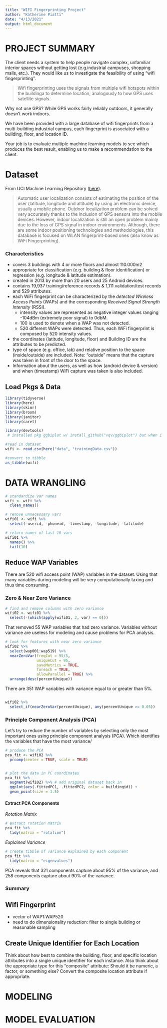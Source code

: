 ```yaml
---
title: "WIFI Fingerprinting Project"
author: "Katherine Piatti"
date: "4/13/2021"
output: html_document
---
```


# PROJECT SUMMARY ############################################

The client needs a system to help people navigate complex, unfamiliar interior spaces without getting lost (e.g.industrial campuses, shopping malls, etc.). They would like us to investigate the feasibility of using "wifi fingerprinting". 

>
>
Wifi fingerprinting uses the signals from multiple wifi hotspots within the buildinga to determine location, analogously to how GPS uses satellite signals.

Why not use GPS? While GPS works fairly reliably outdoors, it generally doesn't work indoors.

We have been provided with a large database of wifi fingerprints from a multi-building industrial campus, each fingerprint is associated with a building, floor, and location ID.

Your job is to evaluate multiple machine learning models to see which produces the best result, enabling us to make a recommendation to the client. 



# Dataset ##############################################################

From UCI Machine Learning Repository ([here](http://archive.ics.uci.edu/ml/datasets/UJIIndoorLoc)).

> Automatic user localization consists of estimating the position of the user (latitude, longitude and altitude) by using an electronic device, usually a mobile phone. Outdoor localization problem can be solved very accurately thanks to the inclusion of GPS sensors into the mobile devices. However, indoor localization is still an open problem mainly due to the loss of GPS signal in indoor environments. Although, there are some indoor positioning technologies and methodologies, this database is focused on WLAN fingerprint-based ones (also know as WiFi Fingerprinting).

### Characteristics

- covers 3 buildings with 4 or more floors and almost 110.000m2
- appropriate for classification (e.g. building & floor identification) or regression (e.g. longitude & latitude estimation). 
- created in 2013 by more than 20 users and 25 Android devices. 
- contains 19,937 training/reference records & 1,111 validation/test records and 529 attributes.
- each WiFi fingerprint can be characterized by the *detected Wireless Access Points* (WAPs) and the corresponding *Received Signal Strength Intensity* (RSSI). 
  + intensity values are represented as negative integer values ranging -104dBm (extremely poor signal) to 0dbM. 
  + 100 is used to denote when a WAP was not detected.
  + 520 different WAPs were detected. Thus, each WiFi fingerprint is composed by 520 intensity values.
- the coordinates (latitude, longitude, floor) and Building ID are the attributes to be predicted.
- type of space (e.g. office, lab) and relative position to the space (inside/outside) are included. Note: "outside" means that the capture was taken in front of the door to the space.
- Information about the users, as well as how (android device & version) and when (timestamp) WiFi capture was taken is also included.





## Load Pkgs & Data

```r
library(tidyverse)
library(here)
library(skimr)
library(broom)
library(janitor)
library(caret)

library(devtools)
 # installed pkg ggbiplot w/ install_github("vqv/ggbiplot") but when i loaded it there were conflicts with dplyr, so i unloaded it w/ detach("package:ggbiplot", unload=TRUE)
```


```r
#read in dataset
wifi <- read.csv(here("data", "trainingData.csv"))

#convert to tibble
as_tibble(wifi)
```






# DATA WRANGLING ##########################################

```r
# standardize var names  
wifi <- wifi %>%
  clean_names()

# remove unnecessary vars
wifi01 <- wifi %>% 
  select(-userid, -phoneid, -timestamp, -longitude, -latitude)

# return names of last 10 vars  
wifi01 %>%
  names() %>% 
  tail(10)
```




## Reduce WAP Variables #####################

There are 520 wifi access point (WAP) variables in the dataset. Using that many variables during modeling will be very computationally taxing and thus time consuming. 




### Zero & Near Zero Variance ######################

```r
# find and remove columns with zero variance
wifi02 <- wifi01 %>% 
  select(-(which(apply(wifi01, 2, var) == 0)))
```
That removed 55 WAP variables that had zero variance. Variables without variance are useless for modeling and cause problems for PCA analysis.

```r
# look for features with near zero variance
wifi02 %>% 
  select(wap001:wap519) %>% 
  nearZeroVar(freqCut = 95/5,
              uniqueCut = 95,
              saveMetrics = TRUE,
              foreach = TRUE,
              allowParallel = TRUE) %>% 
  arrange(desc(percentUnique))
```

There are 351 WAP variables with variance equal to or greater than 5%.

```r

```

```r
wifi02 %>% 
  select_if(nearZeroVar(percentUnique), any(percentUnique >= 0.05))
```




### Principle Component Analysis (PCA) ##################

Let's try to reduce the number of variables by selecting only the most important ones using principle component analysis (PCA). Which identifies the variables that have the most variance/ 

```r
# produce the PCA
pca_fit <- wifi02 %>% 
  prcomp(center = TRUE, scale = TRUE)


# plot the data in PC coordinates
pca_fit %>%
  augment(wifi02) %>% # add original dataset back in
  ggplot(aes(.fittedPC1, .fittedPC2, color = buildingid)) + 
  geom_point(size = 1.5)
 ```


#### Extract PCA Components ##################

*Rotation Matrix*
```r
# extract rotation matrix
pca_fit %>%
  tidy(matrix = "rotation")
```


*Explained Variance*
```r
# create tibble of variance explained by each component
pca_fit %>%
  tidy(matrix = "eigenvalues")
```
PCA reveals that 321 components capture about 95% of the variance, and 258 components capture about 90% of the variance. 



### Summary ###############################


## Wifi Fingerprint
- vector of WAP1:WAP520
- need to do dimensionality reduction: filter to single building or reasonable sampling



## Create Unique Identifier for Each Location

Think about how best to combine the building, floor, and specific location attributes into a single unique identifier for each instance. Also think about the appropriate type for this "composite" attribute: Should it be numeric, a factor, or something else? Convert the composite location attribute if appropriate.


# MODELING ###########################################################


# MODEL EVALUATION ####################################################
